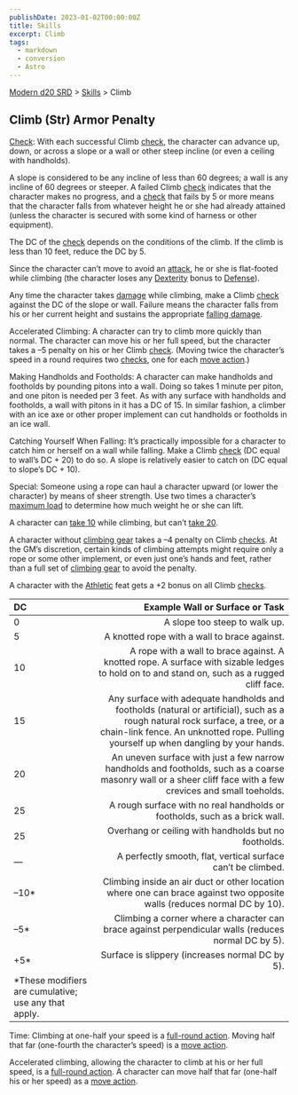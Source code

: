 ```yaml
---
publishDate: 2023-01-02T00:00:00Z
title: Skills
excerpt: Climb
tags:
  - markdown
  - conversion
  - Astro
---
```


[Modern d20 SRD](/#modernD20) > [Skills](modern-d20-srd-skills-index) > Climb

## Climb (Str) Armor Penalty

[Check](modern-d20-srd-skills-skill-basics-php#skill-check-index): With each successful Climb [check](modern-d20-srd-skills-skill-basics-php#skill-check-index), the character can advance up, down, or across a slope or a wall or other steep incline (or even a ceiling with handholds).

A slope is considered to be any incline of less than 60 degrees; a wall is any incline of 60 degrees or steeper.
A failed Climb [check](modern-d20-srd-skills-skill-basics-php#skill-check-index) indicates that the character makes no progress, and a [check](modern-d20-srd-skills-skill-basics-php#skill-check-index) that fails by 5 or more means that the character falls from whatever height he or she had already attained (unless the character is secured with some kind of harness or other equipment).

The DC of the [check](modern-d20-srd-skills-skill-basics-php#skill-check-index) depends on the conditions of the climb. If the climb is less than 10 feet, reduce the DC by 5.

Since the character can’t move to avoid an [attack](modern-d20-srd-combat-attack-roll), he or she is flat-footed while climbing (the character loses any [Dexterity](modern-d20-srd-basics-ability-scores) bonus to [Defense](modern-d20-srd-combat-defense)).

Any time the character takes [damage](modern-d20-srd-combat-damage) while climbing, make a Climb [check](modern-d20-srd-skills-skill-basics-php#skill-check-index) against the DC of the slope or wall. Failure means the character falls from his or her current height and sustains the appropriate [falling damage](modern-d20-srd-environment-hazards-falling).

Accelerated Climbing: A character can try to climb more quickly than normal. The character can move his or her full speed, but the character takes a –5 penalty on his or her Climb [check](modern-d20-srd-skills-skill-basics-php#skill-check-index). (Moving twice the character’s speed in a round requires two [checks](modern-d20-srd-skills-skill-basics-php#skill-check-index), one for each [move action](modern-d20-srd-combat-move-actions).)

Making Handholds and Footholds: A character can make handholds and footholds by pounding pitons into a wall. Doing so takes 1 minute per piton, and one piton is needed per 3 feet. As with any surface with handholds and footholds, a wall with pitons in it has a DC of 15. In similar fashion, a climber with an ice axe or other proper implement can cut handholds or footholds in an ice wall.

Catching Yourself When Falling: It’s practically impossible for a character to catch him or herself on a wall while falling. Make a Climb [check](modern-d20-srd-skills-skill-basics-php#skill-check-index) (DC equal to wall’s DC + 20) to do so. A slope is relatively easier to catch on (DC equal to slope’s DC + 10).

Special: Someone using a rope can haul a character upward (or lower the character) by means of sheer strength. Use two times a character’s [maximum load](modern-d20-srd-equipment-carrying-capacity) to determine how much weight he or she can lift.

A character can [take 10](modern-d20-srd-skills-skill-basics-php#take10-index) while climbing, but can’t [take 20](modern-d20-srd-skills-skill-basics-php#take20-index).

A character without [climbing gear](modern-d20-srd-equipment-survival-gear) takes a –4 penalty on Climb [checks](modern-d20-srd-skills-skill-basics-php#skill-check-index). At the GM’s discretion, certain kinds of climbing attempts might require only a rope or some other implement, or even just one’s hands and feet, rather than a full set of [climbing gear](modern-d20-srd-equipment-survival-gear) to avoid the penalty.

A character with the [Athletic](modern-d20-srd-feats-athletic) feat gets a +2 bonus on all Climb [checks](modern-d20-srd-skills-skill-basics-php#skill-check-index).

| DC                                                    |                                                                                                                                                                                     Example Wall or Surface or Task |
| :---------------------------------------------------- | ------------------------------------------------------------------------------------------------------------------------------------------------------------------------------------------------------------------: |
| 0                                                     |                                                                                                                                                                                       A slope too steep to walk up. |
| 5                                                     |                                                                                                                                                                        A knotted rope with a wall to brace against. |
| 10                                                    |                                                                         A rope with a wall to brace against. A knotted rope. A surface with sizable ledges to hold on to and stand on, such as a rugged cliff face. |
| 15                                                    | Any surface with adequate handholds and footholds (natural or artificial), such as a rough natural rock surface, a tree, or a chain-link fence. An unknotted rope. Pulling yourself up when dangling by your hands. |
| 20                                                    |                                                       An uneven surface with just a few narrow handholds and footholds, such as a coarse masonry wall or a sheer cliff face with a few crevices and small toeholds. |
| 25                                                    |                                                                                                                                          A rough surface with no real handholds or footholds, such as a brick wall. |
| 25                                                    |                                                                                                                                                                Overhang or ceiling with handholds but no footholds. |
| —                                                      |                                                                                                                                                         A perfectly smooth, flat, vertical surface can’t be climbed. |
| –10\*                                                  |                                                                                             Climbing inside an air duct or other location where one can brace against two opposite walls (reduces normal DC by 10). |
| –5\*                                                   |                                                                                                                 Climbing a corner where a character can brace against perpendicular walls (reduces normal DC by 5). |
| +5\*                                                  |                                                                                                                                                                     Surface is slippery (increases normal DC by 5). |
| \*These modifiers are cumulative; use any that apply. |                                                                                                                                                                                                                     |

Time: Climbing at one-half your speed is a [full-round action](modern-d20-srd-combat-full-round-actions). Moving half that far (one-fourth the character’s speed) is a [move action](modern-d20-srd-combat-move-actions).

Accelerated climbing, allowing the character to climb at his or her full speed, is a [full-round action](modern-d20-srd-combat-full-round-actions). A character can move half that far (one-half his or her speed) as a [move action](modern-d20-srd-combat-move-actions).
